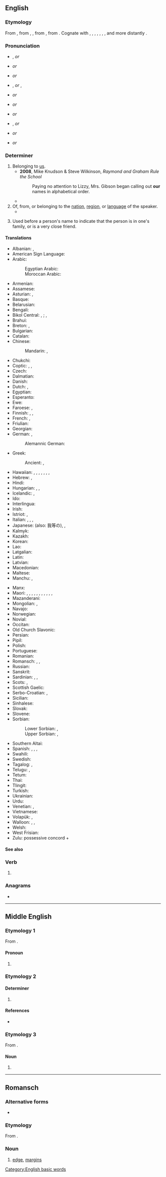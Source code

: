{{also|'our|-our}}
==English==
{{wikipedia}}

===Etymology===
From {{inh|en|enm|oure}}, from {{inh|en|ang|ūre}}, {{m|ang|ūser||our}}, from {{inh|en|gem-pro|*unseraz||of us, our}}, from {{inh|en|ine-pro|*wéy|*n̥-s-ero-|our}}. Cognate with {{cog|sco|oor||our}}, {{cog|fy|ús||our}}, {{cog|nds|uns||our}}, {{cog|nl|onze||our}}, {{cog|de|unser||our}}, {{cog|da|vor||our}}, {{cog|no|vår||our}}, and more distantly {{cog|la|noster}}.

===Pronunciation===
; {{a|UK}}
* {{enPR|ouə}}, {{IPA|en|/ˈaʊə(ɹ)/}} ''or'' {{a|with triphthong smoothing}} {{IPA|en|/ɑː(ɹ)/}}
* {{homophones|en|hour}} ''or'' {{homophones|en|are}}
* {{rhymes|en|aʊə(ɹ)}} ''or'' {{rhymes|en|ɑː(ɹ)}}

; {{a|US}}
* {{enPR|our}}, {{IPA|en|/ˈaʊɚ/}} ''or'' {{enPR|ar}}, {{IPA|en|/ɑɹ/|[ɑɹ]|[ɑ˞]}}
* {{audio|en|en-us-our.ogg|Audio (US)}} ''or'' {{audio|en|en-us-our-2.ogg|Audio (US)}}
* {{homophones|en|hour}} ''or'' {{homophones|en|are}}
* {{rhymes|en|aʊə(ɹ)}} ''or'' {{rhymes|en|ɑː(ɹ)}}

; {{a|AusE}}
* {{enPR|ou(ə)}}, {{IPA|en|/æɔ(ə)/}} ''or'' {{IPA|en|/ɑː/}}
* {{homophones|en|ow}} {{qualifier|some dialects}} ''or'' {{homophones|en|are}}
* {{rhymes|en|aʊ}} ''or'' {{rhymes|en|ɑː(ɹ)}}

===Determiner===
{{head|en|determiner|cat2=possessive determiners}}

# Belonging to [[us]].
#* '''2008''', Mike Knudson & Steve Wilkinson, ''Raymond and Graham Rule the School''
#*: Paying no attention to Lizzy, Mrs. Gibson began calling out '''our''' names in alphabetical order.
#* {{quote-journal|en|year=2013|month=July-August|author=[http://www.americanscientist.org/authors/detail/stephen-p-lownie Stephen P. Lownie], [http://www.americanscientist.org/authors/detail/david-m-pelz David M. Pelz]
|magazine={{w|American Scientist}}|title=[http://www.americanscientist.org/issues/feature/2013/4/stents-to-prevent-stroke Stents to Prevent Stroke]
|passage=As we age, the major arteries of '''our''' bodies frequently become thickened with plaque, a fatty material with an oatmeal-like consistency that builds up along the inner lining of blood vessels.}}
# Of, from, or belonging to the [[nation]], [[region]], or [[language]] of the speaker.
#* {{RQ:Schuster Hepaticae|volume=V|page=viii|text=Thirdly, I continue to attempt to interdigitate the taxa in '''our''' flora with taxa of the remainder of the world.}}
# {{lb|en|Northern England|Scotland}} Used before a person's name to indicate that the person is in one's family, or is a very close friend.
#: {{ux|en|I'm going to see '''our''' Terry for tea.}}

====Translations====
{{trans-top|belonging to us}}
* Albanian: {{t+|sq|ynë}}, {{t+|sq|jonë}}
* American Sign Language: {{t|ase|FlatB@IpsiChest-FingerUpPalmAcross RoundHoriz FlatB@ContraChest-FingerUpPalmAside}}
* Arabic: {{t|ar|ـنَا}}
*: Egyptian Arabic: {{t|arz|ـنا|tr=-nā|sc=Arab}}
*: Moroccan Arabic: {{t|ary|ـنا|tr=-na|sc=Arab}}
* Armenian: {{t+|hy|մեր}}
* Assamese: {{t|as|আমাৰ}}
* Asturian: {{t+|ast|nuesu}}, {{t+|ast|nuestru}}
* Basque: {{t|eu|gure}}
* Belarusian: {{t|be|наш}}
* Bengali: {{t|bn|আমাদের}}
* Bikol Central: {{t|bcl|sato}}, {{t+|bcl|satuya}} {{qualifier|inclusive}}; {{t|bcl|samo}}, {{t+|bcl|samuya}} {{qualifier|exclusive}}
* Brahui: {{t|brh|nana}}
* Breton: {{t+|br|hon}}, {{t+|br|hor}}
* Bulgarian: {{t+|bg|наш}}
* Catalan: {{t+|ca|nostre}}
* Chinese:
*: Mandarin: {{t+|cmn|我們|alt=我們的|sc=Hani}}, {{t+|cmn|我们|alt=我们的|tr=wǒmen de|sc=Hani}}
* Chukchi: {{t|ckt|мургин|tr=murgin}}
* Coptic: {{t|cop|ⲡⲉⲛ|m}}, {{t|cop|ⲧⲉⲛ|f}}, {{t|cop|ⲛⲉⲛ|m-p|f-p}}
* Czech: {{t+|cs|náš|m}}
* Dalmatian: {{t|dlm|nuester}}
* Danish: {{t+|da|vor}}
* Dutch: {{t+|nl|ons}}, {{t+|nl|onze}}
* Egyptian: {{t-egy|.n|h=n:Z2}}
* Esperanto: {{t+|eo|nia}}
* Ewe: {{t|ee|míaƒe}}
* Faroese: {{t|fo|okkara}}, {{t|fo|vár}}
* Finnish: {{t|fi|[[meidän]] ...[[-mme|mme]]}}, {{t+|fi|-mme}}, {{t+|fi|meidän}}
* French: {{t+|fr|notre}}, {{t+|fr|nos}}
* Friulian: {{t|fur|nestri}}
* Georgian: {{t|ka|ჩვენი}}
* German: {{t+|de|unser}}, {{t+|de|unsere}} {{qualifier|accusative feminine singular; accusative all plurals}}
*: Alemannic German: {{t|gsw|öise}}
* Greek: {{t+|el|μας}}
*: Ancient: {{t|grc|ἡμέτερος}} {{qualifier|adjective}}, {{t|grc|ἡμῶν}} {{qualifier|genitive case of personal pronoun}}
* Hawaiian: {{qualifier|dual, exclusive}} {{t|haw|ko}} {{t|haw|māua}}, {{t|haw|kā}} {{t|haw|māua}}, {{qualifier|dual, inclusive}} {{t|haw|ko}} {{t|haw|kāua}}, {{t|haw|kā}} {{t|haw|kāua}}, {{qualifier|plural, exclusive}} {{t|haw|ko}} {{t|haw|mākou}}, {{t|haw|kā}} {{t|haw|mākou}}, {{qualifier|plural, inclusive}} {{t|haw|ko}} {{t|haw|kākou}}, {{t|haw|kā}} {{t|haw|kākou}}
* Hebrew: {{t|he|-נו|tr=-nu|sc=Hebr}}, {{t|he|שֶׁלָּנוּ|sc=Hebr}}
* Hindi: {{t+|hi|हमारा}}
* Hungarian: {{t|hu|-nk}}, {{t|hu|-unk}}, {{t|hu|-ünk}}
* Icelandic: {{t+|is|okkar}}, {{t+|is|vor}}
* Ido: {{t+|io|nia}}
* Interlingua: {{t|ia|nostre}}
* Irish: {{t|ga|ár}}
* Istriot: {{t|ist|nostro|m}}, {{t|ist|nostra|m}}
* Italian: {{t+|it|nostro|m|alt=il nostro}}, {{t+|it|nostra|f|alt=la nostra}}, {{t+|it|nostri|alt=i nostri|m-p}}, {{t+|it|nostre|alt=le nostre|f-p}}
* Japanese: {{t+|ja|私たち|alt=私たちの|tr=わたしたちの, watashitachi no}} (also: 我等の), {{t|ja|我ら|alt=我らの|tr=われらの, warera no}}, {{t+|ja|我々|alt=我々の|tr=われわれの, wareware no}}
* Kalmyk: {{t|xal|мана}}
* Kazakh: {{t+|kk|біздің|sc=Cyrl}}
* Korean: {{t+|ko|우리|alt=우리의|tr=uri-ui}}
* Lao: {{t|lo|ຂອງພວກເຮົາ}}
* Latgalian: {{t|ltg|myusu}}
* Latin: {{t+|la|noster|m}}
* Latvian: {{t|lv|mūsu}}
* Macedonian: {{t|mk|наш}}
* Maltese: {{t|mt|tagħna}}
* Manchu: {{t|mnc|tr=musei}} {{q|inclusive}}, {{t|mnc|tr=meni}} {{q|exclusive}}
{{trans-mid}}
* Manx: {{t|gv|ar}}
* Maori: {{t|mi|tā māua}} {{qualifier|singular dominant exclusive referring to two people}}, {{t|mi|tō māua}} {{qualifier|singular subordinate exclusive referring to two people}}, {{t|mi|tā tāua}} {{qualifier|singular dominant inclusive referring to two people}}, {{t|mi|tō tāua}} {{qualifier|singular subordinate inclusive referring to two people}}, {{t|mi|tā mātau|alt=tā mātau/mātou}} {{qualifier|singular dominant inclusive referring to three or more people}}, {{t|mi|tō mātau|alt=tō mātau/mātou}} {{qualifier|singular subordinate inclusive referring to three or more people}}, {{t|mi|tā māua}} {{qualifier|plural dominant exclusive referring to two people}}, {{t|mi|ō māua}} {{qualifier|plural subordinate exclusive referring to two people}}, {{t|mi|ā mātau|alt=ā mātau/mātou}} {{qualifier|plural dominant exclusive referring to three or more people}}, {{t|mi|ō mātau|alt=ō mātau/mātau}} {{qualifier|plural subordinate exclusive referring to three or more people}}, {{t|mi|ā tātau|alt=ā tātau/tātou}} {{qualifier|plural dominant inclusive referring to three or more people}}, {{t|mi|ō tātau|alt=ō tātau/tātau}} {{qualifier|plural subordinate inclusive referring to three or more people}}
* Mazanderani: {{t|mzn|امه|tr=ame|sc=ps-Arab}}
* Mongolian: {{t+|mn|маань|sc=Cyrl}}, {{t+|mn|манай}}
* Navajo: {{t|nv|nihi-}}
* Norwegian: {{t+|no|vår}}
* Novial: {{t|nov|nusen}}
* Occitan: {{t+|oc|nòstre}}
* Old Church Slavonic: {{t|cu|нашь|m|sc=Cyrs}}
* Persian: {{t+|fa|ما|tr=mâ}}
* Pipil: {{t|ppl|tu-}}
* Polish: {{t+|pl|nasz}}
* Portuguese: {{t+|pt|nosso}}
* Romanian: {{t+|ro|nostru}}
* Romansch: {{t|rm|noss}}, {{t|rm|nies}}, {{t|rm|nos}}
* Russian: {{t+|ru|наш}}
* Sanskrit: {{t|sa|अस्माकम्}}
* Sardinian: {{t|sc|nostru}}, {{t|sc|noltru}}, {{t|sc|nostu}}
* Scots: {{t|sco|oor}}, {{t|sco|wir}}
* Scottish Gaelic: {{t|gd|ar}}
* Serbo-Croatian: {{t|sh|наш|sc=Cyrl}}, {{t+|sh|naš}}
* Sicilian: {{t+|scn|nostru}}
* Sinhalese: {{t|si|අපේ|sc=Sinh}}
* Slovak: {{t|sk|náš}}
* Slovene: {{t+|sl|nàš}}
* Sorbian:
*: Lower Sorbian: {{t|dsb|naju}} {{qualifier|in reference to two people}}, {{t|dsb|naš}} {{qualifier|in reference to three or more people}}
*: Upper Sorbian: {{t|hsb|naju}} {{qualifier|in reference to two people}}, {{t|hsb|naš}} {{qualifier|in reference to three or more people}}
* Southern Altai: {{t|alt|бистиҥ}}
* Spanish: {{t+|es|nuestro}}, {{t+|es|nuestra|f}}, {{t+|es|nuestros|m-p}}, {{t+|es|nuestras|f-p}}
* Swahili: {{t|sw|-etu}}
* Swedish: {{t+|sv|vår}}
* Tagalog: {{t+|tl|atin}}, {{t+|tl|amin}}
* Telugu: {{t+|te|మా|sc=Telu}}, {{t+|te|మన|sc=Telu}}
* Tetum: {{t|tet|ami-nia}}
* Thai: {{t|th|ของเรา|tr=kŏng rao}}
* Tlingit: {{t|tli|haa}}
* Turkish: {{t+|tr|bizim}}
* Ukrainian: {{t|uk|наш}}
* Urdu: {{t|ur|ہمارا|tr=hamārā}}
* Venetian: {{t+|vec|nostro|m}}, {{t|vec|nostra|f}}
* Vietnamese: {{t|vi|của chúng tôi}}
* Volapük: {{t+|vo|obsik}}, {{t|vo|obas}}
* Walloon: {{t+|wa|nosse|m|f}} {{qualifier|singular|before consonant}}, {{t+|wa|nost|m}} {{qualifier|singular|before vowel}},<!-- The following belongs at [[nosse]], [[nost]], not here: {{t+|wa|noste|f}} {{qualifier|singular, before vowel}}, {{t+|wa|nos|m-p|f-p}} --> {{t+|wa|no|m|f}} {{qualifier|singular|Western Walloon}}
* Welsh: {{t|cy|ein}}
* West Frisian: {{t+|fy|ús}}
* Zulu: possessive concord + {{t|zu|ithu|alt=-ithu}}
{{trans-bottom}}

====See also====
{{English personal pronouns}}

===Verb===
{{head|en|verb form}}

# {{misspelling of|en|are}}

===Anagrams===
* {{anagrams|en|a=oru|ROU|UoR|uro-}}

[[Category:English basic words]]

----

==Middle English==

===Etymology 1===
From {{inh|enm|ang|ūre}}.

====Pronoun====
{{head|enm|pronoun}}

# {{alt form|enm|oure}}

===Etymology 2===

====Determiner====
{{head|enm|determiner}}

# {{alt form|enm|youre}}

====References====
* {{R:MED Online|entry=your (pron.) |id=MED54036 |accessdate=20 May 2018}}

===Etymology 3===
From {{bor|enm|xno|houre}}.

====Noun====
{{head|enm|noun}}

# {{alt form|enm|houre}}

----

==Romansch==

===Alternative forms===
* {{q|Rumantsch Grischun|Sursilvan|Sutsilvan|Puter|Vallader}} {{l|rm|ur}}

===Etymology===
From {{der|rm|la|ōra}}.

===Noun===
{{rm-noun|m}}

# {{lb|rm|Surmiran}} [[edge]], [[margins]]